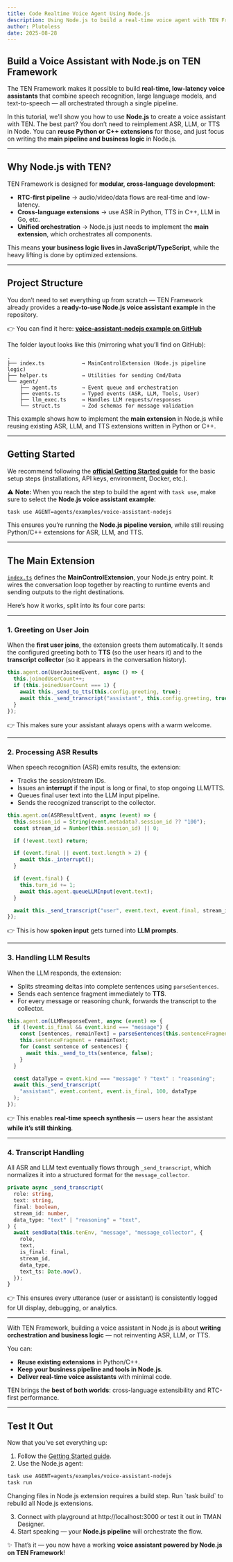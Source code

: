 ```yaml
---
title: Code Realtime Voice Agent Using Node.js
description: Using Node.js to build a real-time voice agent with TEN Framework.
author: Plutoless
date: 2025-08-28
---
```


## Build a Voice Assistant with Node.js on TEN Framework

The TEN Framework makes it possible to build **real-time, low-latency voice assistants** that combine speech recognition, large language models, and text-to-speech — all orchestrated through a single pipeline.

In this tutorial, we’ll show you how to use **Node.js** to create a voice assistant with TEN.
The best part? You don’t need to reimplement ASR, LLM, or TTS in Node. You can **reuse Python or C++ extensions** for those, and just focus on writing the **main pipeline and business logic** in Node.js.

---

## Why Node.js with TEN?

TEN Framework is designed for **modular, cross-language development**:

* **RTC-first pipeline** → audio/video/data flows are real-time and low-latency.
* **Cross-language extensions** → use ASR in Python, TTS in C++, LLM in Go, etc.
* **Unified orchestration** → Node.js just needs to implement the **main extension**, which orchestrates all components.

This means **your business logic lives in JavaScript/TypeScript**, while the heavy lifting is done by optimized extensions.

---

## Project Structure

You don’t need to set everything up from scratch — TEN Framework already provides a **ready-to-use Node.js voice assistant example** in the repository.

👉 You can find it here: [**voice-assistant-nodejs example on GitHub**](https://github.com/TEN-framework/ten-framework/tree/main/ai_agents/agents/examples/voice-assistant-nodejs)

The folder layout looks like this (mirroring what you’ll find on GitHub):

```
.
├── index.ts            → MainControlExtension (Node.js pipeline logic)
├── helper.ts           → Utilities for sending Cmd/Data
└── agent/
    ├── agent.ts        → Event queue and orchestration
    ├── events.ts       → Typed events (ASR, LLM, Tools, User)
    ├── llm_exec.ts     → Handles LLM requests/responses
    └── struct.ts       → Zod schemas for message validation
```

This example shows how to implement the **main extension** in Node.js while reusing existing ASR, LLM, and TTS extensions written in Python or C++.

---

## Getting Started

We recommend following the [**official Getting Started guide**](https://theten.ai/docs/ten_agent/getting_started) for the basic setup steps (installations, API keys, environment, Docker, etc.).

⚠️ **Note:** When you reach the step to build the agent with `task use`, make sure to select the **Node.js voice assistant example**:

```bash
task use AGENT=agents/examples/voice-assistant-nodejs
```

This ensures you’re running the **Node.js pipeline version**, while still reusing Python/C++ extensions for ASR, LLM, and TTS.

---

## The Main Extension

[`index.ts`](./index.ts) defines the **MainControlExtension**, your Node.js entry point. It wires the conversation loop together by reacting to runtime events and sending outputs to the right destinations.

Here’s how it works, split into its four core parts:

---

### 1. Greeting on User Join

When the **first user joins**, the extension greets them automatically.
It sends the configured greeting both to **TTS** (so the user hears it) and to the **transcript collector** (so it appears in the conversation history).

```ts
this.agent.on(UserJoinedEvent, async () => {
  this.joinedUserCount++;
  if (this.joinedUserCount === 1) {
    await this._send_to_tts(this.config.greeting, true);
    await this._send_transcript("assistant", this.config.greeting, true, 100);
  }
});
```

👉 This makes sure your assistant always opens with a warm welcome.

---

### 2. Processing ASR Results

When speech recognition (ASR) emits results, the extension:

* Tracks the session/stream IDs.
* Issues an **interrupt** if the input is long or final, to stop ongoing LLM/TTS.
* Queues final user text into the LLM input pipeline.
* Sends the recognized transcript to the collector.

```ts
this.agent.on(ASRResultEvent, async (event) => {
  this.session_id = String(event.metadata?.session_id ?? "100");
  const stream_id = Number(this.session_id) || 0;

  if (!event.text) return;

  if (event.final || event.text.length > 2) {
    await this._interrupt();
  }

  if (event.final) {
    this.turn_id += 1;
    await this.agent.queueLLMInput(event.text);
  }

  await this._send_transcript("user", event.text, event.final, stream_id);
});
```

👉 This is how **spoken input** gets turned into **LLM prompts**.

---

### 3. Handling LLM Results

When the LLM responds, the extension:

* Splits streaming deltas into complete sentences using `parseSentences`.
* Sends each sentence fragment immediately to **TTS**.
* For every message or reasoning chunk, forwards the transcript to the collector.

```ts
this.agent.on(LLMResponseEvent, async (event) => {
  if (!event.is_final && event.kind === "message") {
    const [sentences, remainText] = parseSentences(this.sentenceFragment, event.delta);
    this.sentenceFragment = remainText;
    for (const sentence of sentences) {
      await this._send_to_tts(sentence, false);
    }
  }

  const dataType = event.kind === "message" ? "text" : "reasoning";
  await this._send_transcript(
    "assistant", event.content, event.is_final, 100, dataType
  );
});
```

👉 This enables **real-time speech synthesis** — users hear the assistant **while it’s still thinking**.

---

### 4. Transcript Handling

All ASR and LLM text eventually flows through `_send_transcript`, which normalizes it into a structured format for the `message_collector`.

```ts
private async _send_transcript(
  role: string,
  text: string,
  final: boolean,
  stream_id: number,
  data_type: "text" | "reasoning" = "text",
) {
  await sendData(this.tenEnv, "message", "message_collector", {
    role,
    text,
    is_final: final,
    stream_id,
    data_type,
    text_ts: Date.now(),
  });
}
```

👉 This ensures every utterance (user or assistant) is consistently logged for UI display, debugging, or analytics.

---

With TEN Framework, building a voice assistant in Node.js is about **writing orchestration and business logic** — not reinventing ASR, LLM, or TTS.

You can:

* **Reuse existing extensions** in Python/C++.
* **Keep your business pipeline and tools in Node.js**.
* **Deliver real-time voice assistants** with minimal code.

TEN brings the **best of both worlds**: cross-language extensibility and RTC-first performance.

---

## Test It Out

Now that you’ve set everything up:

1. Follow the [Getting Started guide](https://theten.ai/docs/ten_agent/getting_started).
2. Use the Node.js agent:

```bash
task use AGENT=agents/examples/voice-assistant-nodejs
task run
```
<Callout title="Node.js extension update">
  Changing files in Node.js extension requires a build step. Run `task build` to rebuild all Node.js extensions.
</Callout>

3. Connect with playground at http://localhost:3000 or test it out in TMAN Designer.
4. Start speaking — your **Node.js pipeline** will orchestrate the flow.

✨ That’s it — you now have a working **voice assistant powered by Node.js on TEN Framework**!